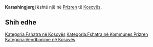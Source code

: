 {{Fshat në 
 | Emri                = Karashingjergj
 | EmriAlt                = 
 | NAME_SHORT_FORM=      
 | NAME_GENERIC=      
 | NAME_SORT_NAME_RO=      KARASHINGJERGJ
 | FULL_NAME_RO = Karashingjergj
 | FULL_NAME_ND_RO=Karashingjergj
 | SORT_NAME_RG=KARASHINGJERGJ
 | FULL_NAME_RG=Karashingjergj
 | FULL_NAME_ND_RG=Karashingjergj
 | SRP_NAME_SHORT_FORM=      
 | SRP_NAME_GENERIC=      
 | SRP_NAME_SORT_NAME_RO=      
 | SRP_FULL_NAME_RO = 
 | SRP_FULL_NAME_ND_RO=
 | SRP_SORT_NAME_RG=
 | SRP_FULL_NAME_RG=
 | SRP_FULL_NAME_ND_RG=
 | Emri (Rasa dhanore) = 
 | Figura              = 
 | Shteti              = Kosovo
 | Komuna              = Prizren
 | Kodi postar         = 
 | Sipërfaqja          = 

 | Popullsia           = 

 | Regj. i popullsisë  = 
 | Dend. e popullsisë  = 
 | Faqja zyrtare       = 
 <!--- Koordinatat ----> 
 | Gjerësia            = 42.268611
 | Gjatësia            = 20.608056
 | Lartësia            = 
}}
'''Karashingjergj''' është një [[]] në [[Prizren]] të [[Kosovës]].

<!-- == Gjeografia == -->
<!-- == Historia == -->
<!-- == Demografia == -->
== Shih edhe ==
{{Komuna Prizren}}
{{Kosovo-Administrata-Cung}}

[[Kategoria:Fshatra në Kosovës]]
[[Kategoria:Fshatra në Kommunes Prizren]]
[[Kategoria:Vendbanime në Kosovës]]